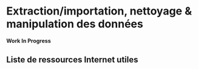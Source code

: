 # Extraction/importation, nettoyage & manipulation des données {#data-analysis}

::: {.infobox .caution data-latex="{caution}"}
**Work In Progress**
:::

## Liste de ressources Internet utiles {.unnumbered #ref-data-analysis}
